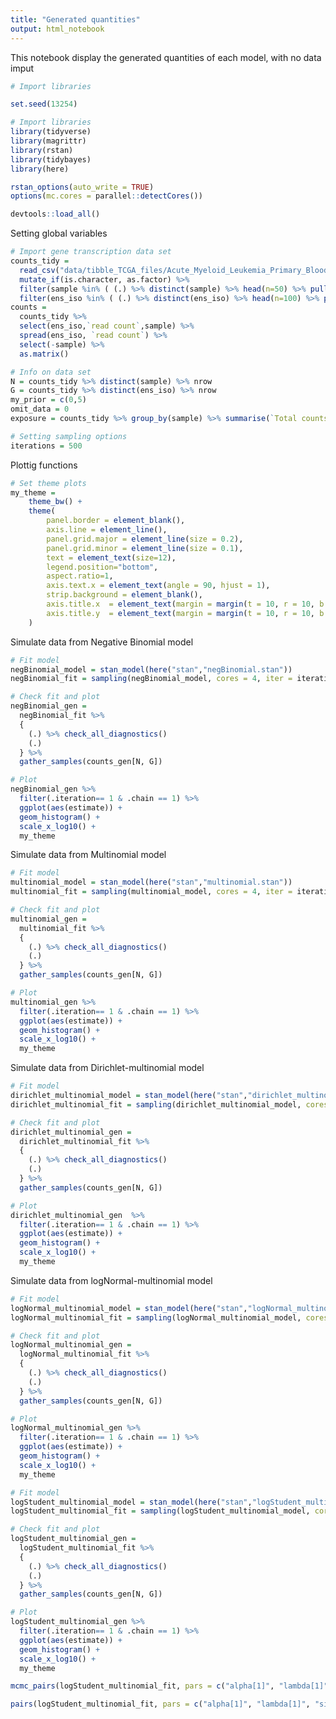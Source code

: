 ```yaml
---
title: "Generated quantities"
output: html_notebook
---
```


This notebook display the generated quantities of each model, with no data imput

```r
# Import libraries

set.seed(13254)

# Import libraries
library(tidyverse)
library(magrittr)
library(rstan)
library(tidybayes)
library(here)

rstan_options(auto_write = TRUE)
options(mc.cores = parallel::detectCores())

devtools::load_all()
```

Setting global variables

```r

# Import gene transcription data set
counts_tidy =
  read_csv("data/tibble_TCGA_files/Acute_Myeloid_Leukemia_Primary_Blood_Derived_Cancer_-_Peripheral_Blood.csv") %>%
  mutate_if(is.character, as.factor) %>%
  filter(sample %in% ( (.) %>% distinct(sample) %>% head(n=50) %>% pull(sample)) ) %>%
  filter(ens_iso %in% ( (.) %>% distinct(ens_iso) %>% head(n=100) %>% pull(ens_iso)) )
counts =
  counts_tidy %>%
  select(ens_iso,`read count`,sample) %>%
  spread(ens_iso, `read count`) %>%
  select(-sample) %>%
  as.matrix()

# Info on data set
N = counts_tidy %>% distinct(sample) %>% nrow
G = counts_tidy %>% distinct(ens_iso) %>% nrow
my_prior = c(0,5)
omit_data = 0
exposure = counts_tidy %>% group_by(sample) %>% summarise(`Total counts` = sum(`read count`)) %>% pull(`Total counts`)

# Setting sampling options
iterations = 500
```

Plottig functions

```r

# Set theme plots
my_theme = 	
	theme_bw() +
	theme(
		panel.border = element_blank(),
		axis.line = element_line(),
		panel.grid.major = element_line(size = 0.2),
		panel.grid.minor = element_line(size = 0.1),
		text = element_text(size=12),
		legend.position="bottom",
		aspect.ratio=1,
		axis.text.x = element_text(angle = 90, hjust = 1),
		strip.background = element_blank(),
		axis.title.x  = element_text(margin = margin(t = 10, r = 10, b = 10, l = 10)),
		axis.title.y  = element_text(margin = margin(t = 10, r = 10, b = 10, l = 10))
	)


```

Simulate data from Negative Binomial model

```r

# Fit model
negBinomial_model = stan_model(here("stan","negBinomial.stan"))
negBinomial_fit = sampling(negBinomial_model, cores = 4, iter = iterations)

# Check fit and plot
negBinomial_gen =
  negBinomial_fit %>%
  {
    (.) %>% check_all_diagnostics()
    (.)
  } %>%
  gather_samples(counts_gen[N, G])

# Plot
negBinomial_gen %>%
  filter(.iteration== 1 & .chain == 1) %>%
  ggplot(aes(estimate)) +
  geom_histogram() +
  scale_x_log10() +
  my_theme

```

Simulate data from Multinomial model

```r

# Fit model
multinomial_model = stan_model(here("stan","multinomial.stan"))
multinomial_fit = sampling(multinomial_model, cores = 4, iter = iterations)

# Check fit and plot
multinomial_gen =
  multinomial_fit %>%
  {
    (.) %>% check_all_diagnostics()
    (.)
  } %>%
  gather_samples(counts_gen[N, G])

# Plot
multinomial_gen %>%
  filter(.iteration== 1 & .chain == 1) %>%
  ggplot(aes(estimate)) +
  geom_histogram() +
  scale_x_log10() +
  my_theme

```

Simulate data from Dirichlet-multinomial model

```r

# Fit model
dirichlet_multinomial_model = stan_model(here("stan","dirichlet_multinomial.stan"))
dirichlet_multinomial_fit = sampling(dirichlet_multinomial_model, cores = 4, iter = iterations)

# Check fit and plot
dirichlet_multinomial_gen =
  dirichlet_multinomial_fit %>%
  {
    (.) %>% check_all_diagnostics()
    (.)
  } %>%
  gather_samples(counts_gen[N, G])

# Plot
dirichlet_multinomial_gen  %>%
  filter(.iteration== 1 & .chain == 1) %>%
  ggplot(aes(estimate)) +
  geom_histogram() +
  scale_x_log10() +
  my_theme


```

Simulate data from logNormal-multinomial model

```r

# Fit model
logNormal_multinomial_model = stan_model(here("stan","logNormal_multinomial.stan"))
logNormal_multinomial_fit = sampling(logNormal_multinomial_model, cores = 4, iter = iterations)

# Check fit and plot
logNormal_multinomial_gen =
  logNormal_multinomial_fit %>%
  {
    (.) %>% check_all_diagnostics()
    (.)
  } %>%
  gather_samples(counts_gen[N, G])

# Plot
logNormal_multinomial_gen %>%
  filter(.iteration== 1 & .chain == 1) %>%
  ggplot(aes(estimate)) +
  geom_histogram() +
  scale_x_log10() +
  my_theme

```

```r

# Fit model
logStudent_multinomial_model = stan_model(here("stan","logStudent_multinomial.stan"))
logStudent_multinomial_fit = sampling(logStudent_multinomial_model, cores = 4, iter = iterations)

# Check fit and plot
logStudent_multinomial_gen =
  logStudent_multinomial_fit %>%
  {
    (.) %>% check_all_diagnostics()
    (.)
  } %>%
  gather_samples(counts_gen[N, G])

# Plot
logStudent_multinomial_gen %>%
  filter(.iteration== 1 & .chain == 1) %>%
  ggplot(aes(estimate)) +
  geom_histogram() +
  scale_x_log10() +
  my_theme
```


```r

mcmc_pairs(logStudent_multinomial_fit, pars = c("alpha[1]", "lambda[1]", "sigma"), off_diag_args = list(size = 1.5))

pairs(logStudent_multinomial_fit, pars = c("alpha[1]", "lambda[1]", "sigma"))
```
